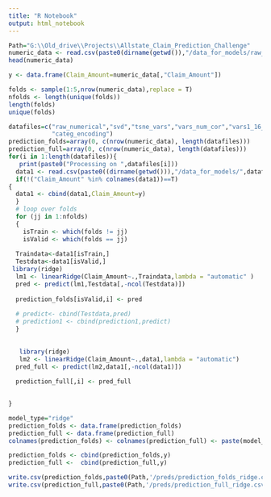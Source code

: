 ```yaml
---
title: "R Notebook"
output: html_notebook
---
```


```r
Path="G:\\Old_drive\\Projects\\Allstate_Claim_Prediction_Challenge"
numeric_data <- read.csv(paste0(dirname(getwd()),"/data_for_models/raw_numerical.csv")) #Reading the data
head(numeric_data)

```


```r
y <- data.frame(Claim_Amount=numeric_data[,"Claim_Amount"])
```


```r
folds <- sample(1:5,nrow(numeric_data),replace = T)
nfolds <- length(unique(folds))
length(folds)
unique(folds)
```



```r
datafiles=c("raw_numerical","svd","tsne_vars","vars_num_cor","vars1_16_PCA","Yeo_trn_vars","vars_categ_dummy","box_trn_vars",
            "categ_encoding")
prediction_folds=array(0, c(nrow(numeric_data), length(datafiles)))
prediction_full=array(0, c(nrow(numeric_data), length(datafiles)))
for(i in 1:length(datafiles)){
   print(paste0("Processing on ",datafiles[i]))
  data1 <- read.csv(paste0((dirname(getwd())),"/data_for_models/",datafiles[i],".csv"))
  if(!("Claim_Amount" %in% colnames(data1))==T)
{
  data1 <- cbind(data1,Claim_Amount=y)
  }
  # loop over folds 
  for (jj in 1:nfolds)
  {
    isTrain <- which(folds != jj)
    isValid <- which(folds == jj)
    
  Traindata<-data1[isTrain,]
  Testdata<-data1[isValid,]
 library(ridge)
  lm1 <- linearRidge(Claim_Amount~.,Traindata,lambda = "automatic" )
  pred <- predict(lm1,Testdata[,-ncol(Testdata)])
  
  prediction_folds[isValid,i] <- pred
  
  # predict<- cbind(Testdata,pred)
  # prediction1 <- cbind(prediction1,predict)
  }
  
  
   library(ridge)
   lm2 <- linearRidge(Claim_Amount~.,data1,lambda = "automatic")
  pred_full <- predict(lm2,data1[,-ncol(data1)])
  
  prediction_full[,i] <- pred_full
  

}

```




```r
model_type="ridge"
prediction_folds <- data.frame(prediction_folds)
prediction_full <- data.frame(prediction_full)
colnames(prediction_folds) <- colnames(prediction_full) <- paste(model_type, 1:ncol(prediction_full), sep = "")

prediction_folds <- cbind(prediction_folds,y)
prediction_full <-  cbind(prediction_full,y)
```



```r
write.csv(prediction_folds,paste0(Path,'/preds/prediction_folds_ridge.csv'),row.names = F)
write.csv(prediction_full,paste0(Path,'/preds/prediction_full_ridge.csv'),row.names = F)
```


